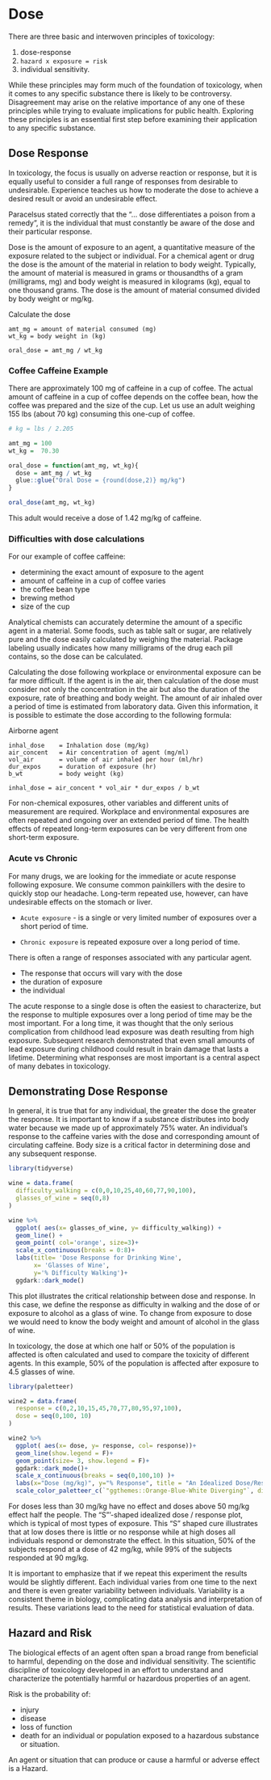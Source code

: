 
# Dose 

There are three basic and interwoven principles of toxicology: 

1) dose-response 
2) `hazard x exposure = risk`
3) individual sensitivity. 

While these principles may form much of the foundation of toxicology, 
when it comes to any specific substance there is
likely to be controversy. 
Disagreement may arise on the relative importance of any one of
these principles while trying to evaluate implications for public health. 
Exploring these principles is an essential first step before examining their application to any specific substance. 



 
## Dose Response

In toxicology, the focus is usually on adverse reaction or response, 
but it is equally useful to consider a full range of responses from 
desirable to undesirable. Experience teaches us how to moderate the 
dose to achieve a desired result or avoid an undesirable effect.


Paracelsus stated correctly that the “... dose differentiates a poison 
from a remedy”, it is the individual that must constantly be aware of the dose 
and their particular response.


Dose is the amount of exposure to an agent, a quantitative measure of the 
exposure related to the subject or individual. For a chemical agent or drug 
the dose is the amount of the material in relation to body weight. 
Typically, the amount of material is measured in grams or thousandths of a gram
(milligrams, mg) and body weight is measured in kilograms (kg), 
equal to one thousand grams. The dose is the amount of material consumed divided by
body weight or mg/kg.

Calculate the dose
```
amt_mg = amount of material consumed (mg)
wt_kg = body weight in (kg)

oral_dose = amt_mg / wt_kg
```

### Coffee Caffeine Example

There are approximately 100 mg of caffeine in a cup of coffee. The actual amount
of caffeine in a cup of coffee depends on the coffee bean, how the coffee was prepared
and the size of the cup. Let us use an adult weighing 155 lbs (about 70 kg) 
consuming this one-cup of coffee.

```r
# kg = lbs / 2.205

amt_mg = 100
wt_kg =  70.30

oral_dose = function(amt_mg, wt_kg){
  dose = amt_mg / wt_kg
  glue::glue("Oral Dose = {round(dose,2)} mg/kg")
}

oral_dose(amt_mg, wt_kg)
```
This adult would receive a dose of 1.42 mg/kg of caffeine. 



### Difficulties with dose calculations

For our example of coffee caffeine:

- determining the exact amount of exposure to the agent
- amount of caffeine in a cup of coffee varies 
- the coffee bean type 
- brewing method
- size of the cup


Analytical chemists can accurately determine the amount of a specific 
agent in a material. 
Some foods, such as table salt or sugar, are relatively pure and the 
dose easily calculated by weighing the material. Package labeling usually 
indicates how many milligrams of the drug each pill contains, so the dose can 
be calculated.



Calculating the dose following workplace or environmental exposure can be far more
difficult. If the agent is in the air, then calculation of the dose must 
consider not only the concentration in the air but also the duration of 
the exposure, rate of breathing and body weight. The amount of air inhaled over a
period of time is estimated from laboratory data. Given this information, it is
possible to estimate the dose according to the following formula:

Airborne agent
```
inhal_dose    = Inhalation dose (mg/kg)
air_concent   = Air concentration of agent (mg/ml)
vol_air       = volume of air inhaled per hour (ml/hr)
dur_expos     = duration of exposure (hr)
b_wt          = body weight (kg)

inhal_dose = air_concent * vol_air * dur_expos / b_wt
```


For non-chemical exposures, other variables and different units of measurement are
required. Workplace and environmental exposures are often repeated and ongoing 
over an extended period of time. The health effects of repeated long-term exposures 
can be very different from one short-term exposure.



### Acute vs Chronic

For many drugs, we are looking for the immediate or acute response 
following exposure. We consume common painkillers with the desire to 
quickly stop our headache. Long-term repeated use, however, can have 
undesirable effects on the stomach or liver.

- `Acute exposure` -  is a single or very limited number of exposures over a short period of time. 

- `Chronic exposure` is repeated exposure over a long period of time. 


There is often a range of responses associated with any particular agent. 

- The response that occurs will vary with the dose
- the duration of exposure
- the individual

The acute response to a single dose is often the easiest to characterize, 
but the response to multiple exposures over a long period of time may be 
the most important. For a long time, it was thought that the only serious
complication from childhood lead exposure was death resulting from high 
exposure. Subsequent research demonstrated that even small amounts of lead 
exposure during childhood could result in brain damage that lasts a lifetime.
Determining what responses are most important is a central aspect of many 
debates in toxicology.



## Demonstrating Dose Response

In general, it is true that for any individual, the greater the dose the 
greater the response.  It is important to know if a substance distributes 
into body water because we made up of approximately 75% water.
An individual’s response to the caffeine varies with the dose and 
corresponding amount of circulating caffeine. Body size is a critical factor 
in determining dose and any subsequent response.


```r
library(tidyverse)

wine = data.frame(
  difficulty_walking = c(0,0,10,25,40,60,77,90,100),
  glasses_of_wine = seq(0,8)
)

wine %>% 
  ggplot( aes(x= glasses_of_wine, y= difficulty_walking)) +
  geom_line() +
  geom_point( col='orange', size=3)+
  scale_x_continuous(breaks = 0:8)+
  labs(title= 'Dose Response for Drinking Wine',
       x= 'Glasses of Wine',
       y='% Difficulty Walking')+
  ggdark::dark_mode()
```


This plot illustrates the critical relationship between dose and response. 
In this case, we define the response as difficulty in walking and the dose of
or exposure to alcohol as a glass of wine. 
To change from exposure to dose we would need to know the body weight and 
amount of alcohol in the glass of wine.


In toxicology, the dose at which one half or 50% of the population is affected 
is often calculated and used to compare the toxicity of different agents. 
In this example, 50% of the population is affected after exposure to 4.5 
glasses of wine. 

```r
library(paletteer)

wine2 = data.frame(
  response = c(0,2,10,15,45,70,77,80,95,97,100),
  dose = seq(0,100, 10)
)

wine2 %>% 
  ggplot( aes(x= dose, y= response, col= response))+
  geom_line(show.legend = F)+
  geom_point(size= 3, show.legend = F)+
  ggdark::dark_mode()+
  scale_x_continuous(breaks = seq(0,100,10) )+
  labs(x="Dose (mg/kg)", y="% Response", title = "An Idealized Dose/Response")+
  scale_color_paletteer_c(`"ggthemes::Orange-Blue-White Diverging"`, direction = -1)

```
For doses less than 30 mg/kg have no effect and doses above 50 mg/kg effect half 
the people. The “S”’-shaped idealized dose / response plot, which is typical
of most types of exposure. This “S” shaped cure illustrates that at low doses 
there is little or no response while at high doses all individuals respond 
or demonstrate the effect. In this situation, 50% of the subjects respond at a 
dose of 42 mg/kg, while 99% of the subjects responded at 90 mg/kg. 


It is important to emphasize that if we repeat this experiment the results 
would be slightly different. Each individual varies from one time to the next 
and there is even greater variability between individuals.
Variability is a consistent theme in biology, complicating data analysis 
and interpretation of results. These variations lead to the need for 
statistical evaluation of data.




## Hazard and Risk

The biological effects of an agent often span a broad range from 
beneficial to harmful, depending on the dose and individual sensitivity. 
The scientific discipline of toxicology developed in an effort to understand 
and characterize the potentially harmful or hazardous properties of an agent. 

Risk is the probability of:

- injury
- disease
- loss of function
- death for an individual or population exposed to a hazardous substance or situation. 

An agent or situation that can produce or cause a harmful or adverse effect is a Hazard. 






























